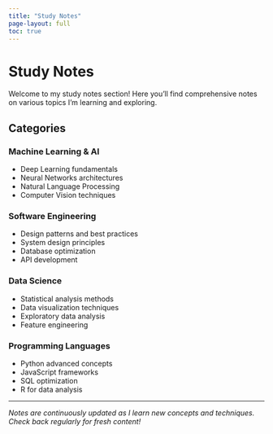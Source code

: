 ```yaml
---
title: "Study Notes"
page-layout: full
toc: true
---
```


# Study Notes

Welcome to my study notes section! Here you'll find comprehensive notes on various topics I'm learning and exploring.

## Categories

### Machine Learning & AI
- Deep Learning fundamentals
- Neural Networks architectures
- Natural Language Processing
- Computer Vision techniques

### Software Engineering
- Design patterns and best practices
- System design principles
- Database optimization
- API development

### Data Science
- Statistical analysis methods
- Data visualization techniques
- Exploratory data analysis
- Feature engineering

### Programming Languages
- Python advanced concepts
- JavaScript frameworks
- SQL optimization
- R for data analysis

---

*Notes are continuously updated as I learn new concepts and techniques. Check back regularly for fresh content!*